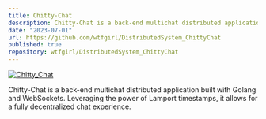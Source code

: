 ```yaml
---
title: Chitty-Chat
description: Chitty-Chat is a back-end multichat distributed application built with Golang and gRPC. Leveraging the power of Lamport timestamps, it allows for a fully decentralized chat experience.
date: "2023-07-01"
url: https://github.com/wtfgirl/DistributedSystem_ChittyChat
published: true
repository: wtfgirl/DistributedSystem_ChittyChat
---
```



[![Chitty_Chat](/assets/Chitty_chat.png)](https://github.com/wtfgirl/DistributedSystem_ChittyChat)

Chitty-Chat is a back-end multichat distributed application built with Golang and WebSockets. Leveraging the power of Lamport timestamps, it allows for a fully decentralized chat experience.
